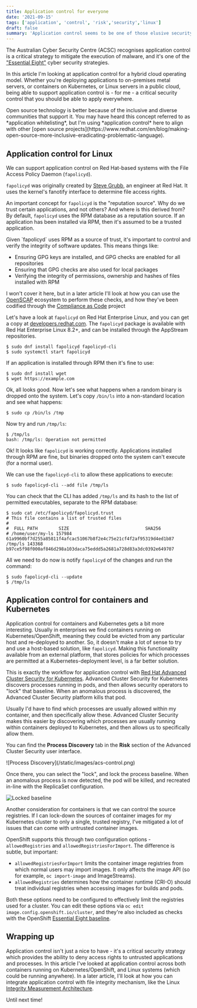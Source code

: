 ```yaml
---
title: Application control for everyone
date: '2021-09-15'
tags: ['application', 'control', 'risk','security','linux']
draft: false
summary: 'Application control seems to be one of those elusive security controls that organisations spend years chasing. How can we validate which processes are authorised to run on a system, and then enforce this?'
---
```


The Australian Cyber Security Centre (ACSC) recognises application control is a critical strategy to mitigate the execution of malware, and it's one of the ["Essential Eight"](https://www.cyber.gov.au/acsc/view-all-content/essential-eight) cyber security strategies.

In this article I'm looking at application control for a hybrid cloud operating model. Whether you're deploying applications to on-premises metal servers, or containers on Kubernetes, or Linux servers in a public cloud, being able to support application control is - for me - a critical security control that you should be able to apply everywhere.

<div style={{ backgroundColor: '#f5f5f5', padding: '2px', borderRadius: '.25rem' }}>
<p style={{ padding: '6px'}}>Open source technology is better because of the inclusive and diverse communities that support it. You may have heard this concept referred to as *application whitelisting*, but I'm using *application control* here to align with other [open source projects](https://www.redhat.com/en/blog/making-open-source-more-inclusive-eradicating-problematic-language).</p>
</div>

## Application control for Linux

We can support application control on Red Hat-based systems with the File Access Policy Daemon (`fapolicyd`).

`fapolicyd` was originally created by [Steve Grubb](https://github.com/stevegrubb), an engineer at Red Hat. It uses the kernel's fanotify interface to determine file access rights.

An important concept for `fapolicyd` is the "reputation source". Why do we trust certain applications, and not others? And where is this derived from? By default, `fapolicyd` uses the RPM database as a reputation source. If an application has been installed via RPM, then it's assumed to be a trusted application.

<div style={{ backgroundColor: '#f5f5f5', padding: '2px 4px', borderRadius: '.25rem' }}>
Given `fapolicyd` uses RPM as a source of trust, it's important to control and verify the integrity of software updates. This means things like:

- Ensuring GPG keys are installed, and GPG checks are enabled for all repositories
- Ensuring that GPG checks are also used for local packages
- Verifying the integrity of permissions, ownership and hashes of files installed with RPM

I won't cover it here, but in a later article I'll look at how you can use the [OpenSCAP](https://open-scap.org/) ecosystem to perform these checks, and how they've been codified through the [Compliance as Code](https://github.com/ComplianceAsCode/content/) project
</div>

Let's have a look at `fapolicyd` on Red Hat Enterprise Linux, and you can get a copy at [developers.redhat.com](https://developers.redhat.com). The `fapolicyd` package is available with Red Hat Enterprise Linux 8.2+, and can be installed through the AppStream repositories.
```
$ sudo dnf install fapolicyd fapolicyd-cli
$ sudo systemctl start fapolicyd
```
If an application is installed through RPM then it's fine to use:
```
$ sudo dnf install wget
$ wget https://example.com
```
Ok, all looks good. Now let's see what happens when a random binary is dropped onto the system. Let's copy `/bin/ls` into a non-standard location and see what happens:
```
$ sudo cp /bin/ls /tmp
```
Now try and run `/tmp/ls`:
```
$ /tmp/ls
bash: /tmp/ls: Operation not permitted
```
Ok! It looks like `fapolicyd` is working correctly. Applications installed through RPM are fine, but binaries dropped onto the system can't execute (for a normal user).

We can use the `fapolicyd-cli` to allow these applications to execute:
```
$ sudo fapolicyd-cli --add file /tmp/ls
```
You can check that the CLI has added `/tmp/ls` and its hash to the list of permitted executables, separate to the RPM database:
```
$ sudo cat /etc/fapolicyd/fapolicyd.trust 
# This file contains a list of trusted files
#
#  FULL PATH        SIZE                             SHA256
# /home/user/my-ls 157984 61a9960bf7d255a85811f4afcac51067b8f2e4c75e21cf4f2af95319d4ed1b87
/tmp/ls 143368 b97ce5f98f000af846d298a103daca75eddd5a2681a728d83a3dc0392e649707
```
All we need to do now is notify `fapolicyd` of the changes and run the command:
```
$ sudo fapolicyd-cli --update
$ /tmp/ls
```

## Application control for containers and Kubernetes

Application control for containers and Kubernetes gets a bit more interesting. Usually in enterprises we find containers running on Kubernetes/OpenShift, meaning they could be evicted from any particular host and re-deployed to another. So, it doesn't make a lot of sense to try and use a host-based solution, like `fapolicyd`. Making this functionality available from an external platform, that stores policies for which processes are permitted at a Kubernetes-deployment level, is a far better solution.

This is exactly the workflow for application control with [Red Hat Advanced Cluster Security for Kubernetes](https://www.redhat.com/en/resources/advanced-cluster-security-for-kubernetes-datasheet). Advanced Cluster Security for Kubernetes discovers processes running in pods, and then allows security operators to "lock" that baseline. When an anomalous process is discovered, the Advanced Cluster Security platform kills that pod.

Usually I'd have to find which processes are usually allowed within my container, and then specifically allow these. Advanced Cluster Security makes this easier by discovering which processes are usually running within containers deployed to Kubernetes, and then allows us to specifically allow them.

You can find the **Process Discovery** tab in the **Risk** section of the Advanced Cluster Security user interface.

<Zoom>
![Process Discovery](/static/images/acs-control.png)
</Zoom>

Once there, you can select the "lock", and lock the process baseline. When an anomalous process is now detected, the pod will be killed, and recreated in-line with the ReplicaSet configuration.

![Locked baseline](/static/images/acs-lock.png)

Another consideration for containers is that we can control the source registries. If I can lock-down the sources of container images for my Kubernetes cluster to only a single, trusted registry, I've mitigated a lot of issues that can come with untrusted container images.

OpenShift supports this through two configuration options - `allowedRegistries` and `allowedRegistriesForImport`. The difference is subtle, but important:
- `allowedRegistriesForImport` limits the container image registries from which normal users may import images. It only affects the image API (so for example, `oc import-image` and ImageStreams).
- `allowedRegistries` determines how the container runtime (CRI-O) should treat individual registries when accessing images for builds and pods.


Both these options need to be configured to effectively limit the registries used for a cluster. You can edit these options via `oc edit image.config.openshift.io/cluster`, and they're also included as checks with the OpenShift [Essential Eight baseline](https://docs.openshift.com/container-platform/4.8/security/compliance_operator/compliance-operator-understanding.html#compliance_profiles_understanding-compliance).

## Wrapping up

Application control isn't just a nice to have - it's a critical security strategy which provides the ability to deny access rights to untrusted applications and processes. In this article I've looked at application control across both containers running on Kubernetes/OpenShift, and Linux systems (which could be running anywhere). In a later article, I'll look at how you can integrate application control with file integrity mechanism, like the Linux [Integrity Measurement Architecture](https://www.redhat.com/en/blog/how-use-linux-kernels-integrity-measurement-architecture). 

Until next time!

